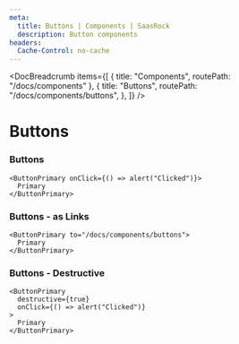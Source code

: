 ```yaml
---
meta:
  title: Buttons | Components | SaasRock
  description: Button components
headers:
  Cache-Control: no-cache
---
```



<DocBreadcrumb
  items={[
    { title: "Components", routePath: "/docs/components" },
    {
      title: "Buttons",
      routePath: "/docs/components/buttons",
    },
  ]}
/>

# Buttons


### Buttons

<PreviewButtons />

```tsx
<ButtonPrimary onClick={() => alert("Clicked")}>
  Primary
</ButtonPrimary>
```

### Buttons - as Links

<PreviewButtonsAsLinks />

```tsx
<ButtonPrimary to="/docs/components/buttons">
  Primary
</ButtonPrimary>
```

### Buttons - Destructive

<PreviewButtonsDestructive />

```tsx
<ButtonPrimary
  destructive={true}
  onClick={() => alert("Clicked")}
>
  Primary
</ButtonPrimary>
```
